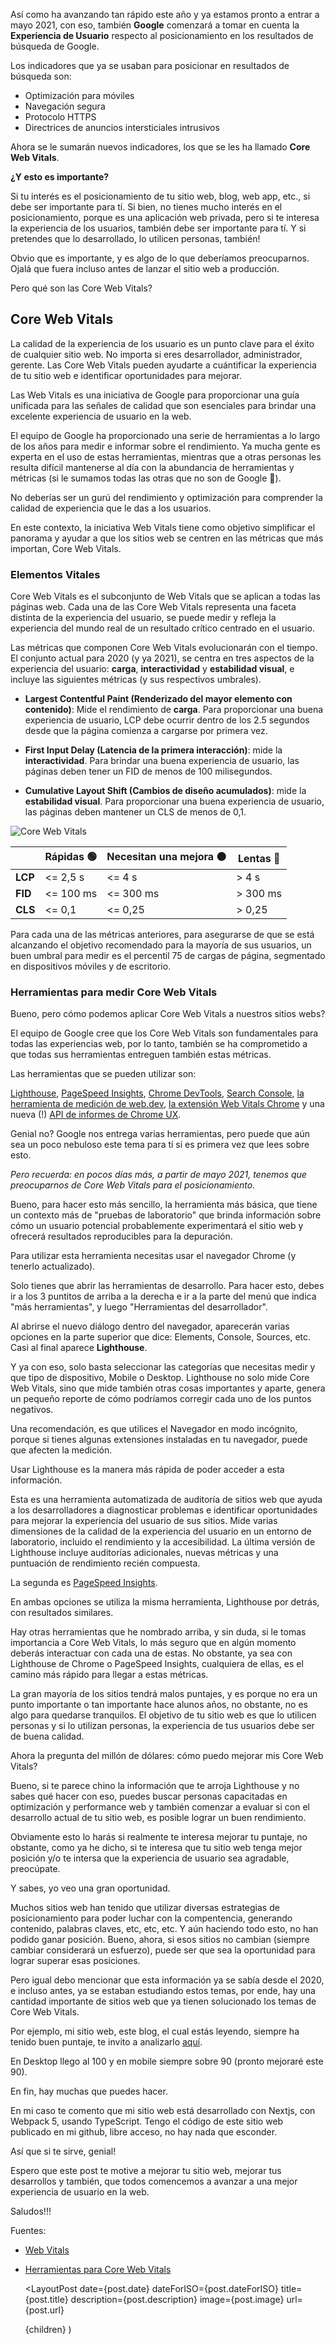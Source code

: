 

Así como ha avanzando tan rápido este año y ya estamos pronto a entrar a mayo 2021, con eso, también **Google** comenzará a tomar en cuenta la **Experiencia de Usuario** respecto al posicionamiento en los resultados de búsqueda de Google.

Los indicadores que ya se usaban para posicionar en resultados de búsqueda son:

- Optimización para móviles
- Navegación segura
- Protocolo HTTPS
- Directrices de anuncios intersticiales intrusivos

Ahora se le sumarán nuevos indicadores, los que se les ha llamado **Core Web Vitals**.

**¿Y esto es importante?**

Si tu interés es el posicionamiento de tu sitio web, blog, web app, etc., si debe ser importante para tí.
Si bien, no tienes mucho interés en el posicionamiento, porque es una aplicación web privada, pero si te interesa la experiencia de los usuarios, también debe ser importante para tí.
Y si pretendes que lo desarrollado, lo utilicen personas, también!

Obvio que es importante, y es algo de lo que deberíamos preocuparnos. Ojalá que fuera incluso antes de lanzar el sitio web a producción.

Pero qué son las Core Web Vitals?

## Core Web Vitals

La calidad de la experiencia de los usuario es un punto clave para el éxito de cualquier sitio web. No importa si eres desarrollador, administrador, gerente. Las Core Web Vitals pueden ayudarte a cuántificar la experiencia de tu sitio web e identificar oportunidades para mejorar.

Las Web Vitals es una iniciativa de Google para proporcionar una guía unificada para las señales de calidad que son esenciales para brindar una excelente experiencia de usuario en la web.

El equipo de Google ha proporcionado una serie de herramientas a lo largo de los años para medir e informar sobre el rendimiento. Ya mucha gente es experta en el uso de estas herramientas, mientras que a otras personas les resulta difícil mantenerse al día con la abundancia de herramientas y métricas (si le sumamos todas las otras que no son de Google 🥴).

No deberías ser un gurú del rendimiento y optimización para comprender la calidad de experiencia que le das a los usuarios.

En este contexto, la iniciativa Web Vitals tiene como objetivo simplificar el panorama y ayudar a que los sitios web se centren en las métricas que más importan, Core Web Vitals.

### Elementos Vitales

Core Web Vitals es el subconjunto de Web Vitals que se aplican a todas las páginas web. Cada una de las Core Web Vitals representa una faceta distinta de la experiencia del usuario, se puede medir y refleja la experiencia del mundo real de un resultado crítico centrado en el usuario.

Las métricas que componen Core Web Vitals evolucionarán con el tiempo. El conjunto actual para 2020 (y ya 2021), se centra en tres aspectos de la experiencia del usuario: **carga**, **interactividad** y **estabilidad visual**, e incluye las siguientes métricas (y sus respectivos umbrales).

- **Largest Contentful Paint (Renderizado del mayor elemento con contenido)**: Mide el rendimiento de **carga**. Para proporcionar una buena experiencia de usuario, LCP debe ocurrir dentro de los 2.5 segundos desde que la página comienza a cargarse por primera vez.

- **First Input Delay (Latencia de la primera interacción)**: mide la **interactividad**. Para brindar una buena experiencia de usuario, las páginas deben tener un FID de menos de 100 milisegundos.

- **Cumulative Layout Shift (Cambios de diseño acumulados)**: mide la **estabilidad visual**. Para proporcionar una buena experiencia de usuario, las páginas deben mantener un CLS de menos de 0,1.

<div className='image-container'>
  <Image
    src='/images/posts/lo-que-debes-saber-de-core-web-vitals/core-web-vitals.png'
    alt='Core Web Vitals'
    layout='responsive'
    width={848}
    height={279}
  />
  <style jsx>
    {`
      .image-container {
        width: 100%;
        position: relative;
        margin-bottom: 30px;
      }
    `}
  </style>
</div>

|         | Rápidas 🟢 | Necesitan una mejora 🟠 | Lentas 🔴 |
| ------- | ---------- | ----------------------- | --------- |
| **LCP** | <= 2,5 s   | <= 4 s                  | > 4 s     |
| **FID** | <= 100 ms  | <= 300 ms               | > 300 ms  |
| **CLS** | <= 0,1     | <= 0,25                 | > 0,25    |

Para cada una de las métricas anteriores, para asegurarse de que se está alcanzando el objetivo recomendado para la mayoría de sus usuarios, un buen umbral para medir es el percentil 75 de cargas de página, segmentado en dispositivos móviles y de escritorio.

### Herramientas para medir Core Web Vitals

Bueno, pero cómo podemos aplicar Core Web Vitals a nuestros sitios webs?

El equipo de Google cree que los Core Web Vitals son fundamentales para todas las experiencias web, por lo tanto, también se ha comprometido a que todas sus herramientas entreguen también estas métricas.

Las herramientas que se pueden utilizar son:

[Lighthouse](https://github.com/GoogleChrome/lighthouse 'Lighthouse'), [PageSpeed Insights](https://developers.google.com/speed/pagespeed/insights/ ' PageSpeed Insights'), [Chrome DevTools](https://developers.google.com/web/tools/chrome-devtools 'Chrome DevTools'), [Search Console](https://search.google.com/search-console/about 'Search Console'), [la herramienta de medición de web.dev](https://web.dev/measure/ 'la herramienta de medición de web.dev'), [la extensión Web Vitals Chrome](https://chrome.google.com/webstore/detail/web-vitals/ahfhijdlegdabablpippeagghigmibma 'la extensión Web Vitals Chrome') y una nueva (!) [API de informes de Chrome UX](https://developers.google.com/web/tools/chrome-user-experience-report 'API de informes de Chrome UX').

Genial no? Google nos entrega varias herramientas, pero puede que aún sea un poco nebuloso este tema para tí si es primera vez que lees sobre esto.

_Pero recuerda: en pocos días más, a partir de mayo 2021, tenemos que preocuparnos de Core Web Vitals para el posicionamiento._

Bueno, para hacer esto más sencillo, la herramienta más básica, que tiene un contexto más de "pruebas de laboratorio" que brinda información sobre cómo un usuario potencial probablemente experimentará el sitio web y ofrecerá resultados reproducibles para la depuración.

Para utilizar esta herramienta necesitas usar el navegador Chrome (y tenerlo actualizado).

Solo tienes que abrir las herramientas de desarrollo. Para hacer esto, debes ir a los 3 puntitos de arriba a la derecha e ir a la parte del menú que indica "más herramientas", y luego "Herramientas del desarrollador".

Al abrirse el nuevo diálogo dentro del navegador, aparecerán varias opciones en la parte superior que dice: Elements, Console, Sources, etc. Casi al final aparece **Lighthouse**.

Y ya con eso, solo basta seleccionar las categorías que necesitas medir y que tipo de dispositivo, Mobile o Desktop. Lighthouse no solo mide Core Web Vitals, sino que mide también otras cosas importantes y aparte, genera un pequeño reporte de cómo podríamos corregir cada uno de los puntos negativos.

Una recomendación, es que utilices el Navegador en modo incógnito, porque si tienes algunas extensiones instaladas en tu navegador, puede que afecten la medición.

Usar Lighthouse es la manera más rápida de poder acceder a esta información.

Esta es una herramienta automatizada de auditoría de sitios web que ayuda a los desarrolladores a diagnosticar problemas e identificar oportunidades para mejorar la experiencia del usuario de sus sitios. Mide varias dimensiones de la calidad de la experiencia del usuario en un entorno de laboratorio, incluido el rendimiento y la accesibilidad. La última versión de Lighthouse incluye auditorías adicionales, nuevas métricas y una puntuación de rendimiento recién compuesta.

La segunda es [PageSpeed Insights](https://developers.google.com/speed/pagespeed/insights/ ' PageSpeed Insights').

En ambas opciones se utiliza la misma herramienta, Lighthouse por detrás, con resultados similares.

Hay otras herramientas que he nombrado arriba, y sin duda, si le tomas importancia a Core Web Vitals, lo más seguro que en algún momento deberás interactuar con cada una de estas. No obstante, ya sea con Lighthouse de Chrome o PageSpeed Insights, cualquiera de ellas, es el camino más rápido para llegar a estas métricas.

La gran mayoría de los sitios tendrá malos puntajes, y es porque no era un punto importante o tan importante hace alunos años, no obstante, no es algo para quedarse tranquilos. El objetivo de tu sitio web es que lo utilicen personas y si lo utilizan personas, la experiencia de tus usuarios debe ser de buena calidad.

Ahora la pregunta del millón de dólares: cómo puedo mejorar mis Core Web Vitals?

Bueno, si te parece chino la información que te arroja Lighthouse y no sabes qué hacer con eso, puedes buscar personas capacitadas en optimización y performance web y también comenzar a evaluar si con el desarrollo actual de tu sitio web, es posible lograr un buen rendimiento.

Obviamente esto lo harás si realmente te interesa mejorar tu puntaje, no obstante, como ya he dicho, si te interesa que tu sitio web tenga mejor posición y/o te intersa que la experiencia de usuario sea agradable, preocúpate.

Y sabes, yo veo una gran oportunidad.

Muchos sitios web han tenido que utilizar diversas estrategias de posicionamiento para poder luchar con la compentencia, generando contenido, palabras claves, etc, etc, etc. Y aún haciendo todo esto, no han podido ganar posición. Bueno, ahora, si esos sitios no cambian (siempre cambiar considerará un esfuerzo), puede ser que sea la oportunidad para lograr superar esas posiciones.

Pero igual debo mencionar que esta información ya se sabía desde el 2020, e incluso antes, ya se estaban estudiando estos temas, por ende, hay una cantidad importante de sitios web que ya tienen solucionado los temas de Core Web Vitals.

Por ejemplo, mi sitio web, este blog, el cual estás leyendo, siempre ha tenido buen puntaje, te invito a analizarlo [aquí](https://developers.google.com/speed/pagespeed/insights/?url=https%3A%2F%2Fnikosantis.dev%2F&tab=mobile 'aquí').

En Desktop llego al 100 y en mobile siempre sobre 90 (pronto mejoraré este 90).

En fin, hay muchas que puedes hacer.

En mi caso te comento que mi sitio web está desarrollado con Nextjs, con Webpack 5, usando TypeScript. Tengo el código de este sitio web publicado en mi github, libre acceso, no hay nada que esconder.

Así que si te sirve, genial!

Espero que este post te motive a mejorar tu sitio web, mejorar tus desarrollos y también, que todos comencemos a avanzar a una mejor experiencia de usuario en la web.

Saludos!!!

Fuentes:

- [Web Vitals](https://web.dev/vitals/ 'Web Vitals')
- [Herramientas para Core Web Vitals](https://web.dev/vitals-tools/ 'Herramientas para Core Web Vitals')


  <LayoutPost
    date={post.date}
    dateForISO={post.dateForISO}
    title={post.title}
    description={post.description}
    image={post.image}
    url={post.url}
  >
    {children}
  </LayoutPost>
)
